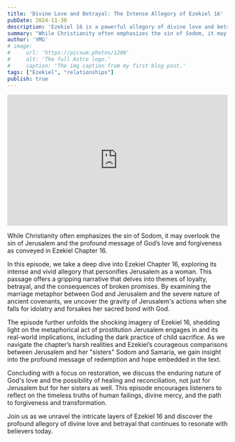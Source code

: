 ```yaml
---
title: 'Divine Love and Betrayal: The Intense Allegory of Ezekiel 16'
pubDate: 2024-11-30
description: 'Ezekiel 16 is a powerful allegory of divine love and betrayal, and of God’s relationships with His people.'
summary: "While Christianity often emphasizes the sin of Sodom, it may overlook the sin of Jerusalem and the profound message of God’s love and forgiveness as conveyed in Ezekiel Chapter 16."
author: 'YMG'
# image:
#     url: 'https://picsum.photos/1200'
#     alt: 'The full Astro logo.'
#     caption: 'The img caption from my first blog post.'
tags: ["Ezekiel", "relationships"]
publish: true
---
```


<iframe title="Divine Love and Betrayal: The Intense Allegory of Ezekiel 16" allowtransparency="true" height="300" width="100%" style="border: none; min-width: min(100%, 430px);height:300px;" scrolling="no" data-name="pb-iframe-player" src="https://www.podbean.com/player-v2/?from=embed&i=mc3z3-1755ed9-pb&square=1&share=0&download=1&fonts=Arial&skin=60a0c8&font-color=auto&rtl=0&logo_link=episode_page&btn-skin=7&size=300" loading="lazy" allowfullscreen=""></iframe>

While Christianity often emphasizes the sin of Sodom, it may overlook the sin of Jerusalem and the profound message of God’s love and forgiveness as conveyed in Ezekiel Chapter 16.

In this episode, we take a deep dive into Ezekiel Chapter 16, exploring its intense and vivid allegory that personifies Jerusalem as a woman. This passage offers a gripping narrative that delves into themes of loyalty, betrayal, and the consequences of broken promises. By examining the marriage metaphor between God and Jerusalem and the severe nature of ancient covenants, we uncover the gravity of Jerusalem's actions when she falls for idolatry and forsakes her sacred bond with God.

The episode further unfolds the shocking imagery of Ezekiel 16, shedding light on the metaphorical act of prostitution Jerusalem engages in and its real-world implications, including the dark practice of child sacrifice. As we navigate the chapter’s harsh realities and Ezekiel’s courageous comparisons between Jerusalem and her "sisters" Sodom and Samaria, we gain insight into the profound message of redemption and hope embedded in the text.

Concluding with a focus on restoration, we discuss the enduring nature of God's love and the possibility of healing and reconciliation, not just for Jerusalem but for her sisters as well. This episode encourages listeners to reflect on the timeless truths of human failings, divine mercy, and the path to forgiveness and transformation.

Join us as we unravel the intricate layers of Ezekiel 16 and discover the profound allegory of divine love and betrayal that continues to resonate with believers today. 
